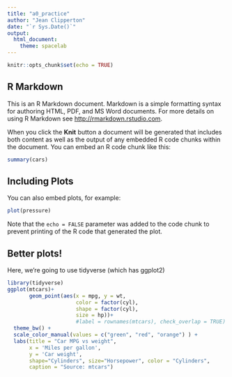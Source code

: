 ```yaml
---
title: "a0_practice"
author: "Jean Clipperton"
date: "`r Sys.Date()`"
output: 
  html_document:
    theme: spacelab
---
```


```r
knitr::opts_chunk$set(echo = TRUE)
```

## R Markdown

This is an R Markdown document. Markdown is a simple formatting syntax for authoring HTML, PDF, and MS Word documents. For more details on using R Markdown see <http://rmarkdown.rstudio.com>.

When you click the **Knit** button a document will be generated that includes both content as well as the output of any embedded R code chunks within the document. You can embed an R code chunk like this:

```r
summary(cars)
```

## Including Plots

You can also embed plots, for example:

```r
plot(pressure)
```

Note that the `echo = FALSE` parameter was added to the code chunk to prevent printing of the R code that generated the plot.


## Better plots!

Here, we're going to use tidyverse (which has ggplot2)

```r
library(tidyverse)
ggplot(mtcars)+ 
       geom_point(aes(x = mpg, y = wt, 
                      color = factor(cyl),
                      shape = factor(cyl),
                      size = hp))+ 
                      #label = rownames(mtcars), check_overlap = TRUE) +
  theme_bw() +
  scale_color_manual(values = c("green", "red", "orange") ) +
  labs(title = "Car MPG vs weight", 
       x = 'Miles per gallon',
       y = 'Car weight',
       shape="Cylinders", size="Horsepower", color = "Cylinders",
       caption = "Source: mtcars")

```
